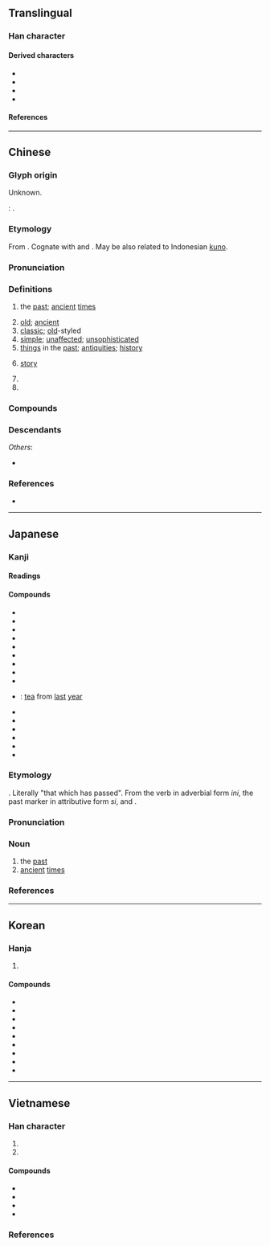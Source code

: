 {{also|吉|𠮷}}
{{character info}}
==Translingual==
{{stroke order|strokes=5}}
{{stroke order|type=animate}}

===Han character===
{{Han char|rn=30|rad=口|as=02|sn=5|four=40600|canj=JR|ids=⿱十口}}

====Derived characters====
* {{l|mul|[[估]], [[咕]], [[姑]], [[岵]], [[怙]], [[𢫈]], [[沽]], [[狜]], [[枯]], [[㱠]], [[𤇌]], [[牯]], [[祜]], [[𦙶]], [[䀦]], [[秙]], [[𧙖]], [[䊀]], [[䑩]], [[蛄]], [[詁]]([[诂]]), [[跍]], [[軲]]([[轱]]), [[酤]], [[鈷]]([[钴]]), [[𩚩]], [[𦹵]], [[骷]], [[𡪻]], [[鮕]], [[𡳰]]}}
* {{l|mul|[[故]], [[胡]], [[㼋]], [[瓳]], [[䎁]], [[𨐒]], [[𠸙]], [[䧸]], [[嘏]], [[𦹯]], [[鴣]]([[鸪]])}}
* {{l|mul|[[克]], [[㕝]], [[怘]], [[㖛]], [[辜]], [[㕆]], [[呄]], [[㝒]], [[居]], [[苦]], [[㽽]], [[𥥖]], [[罟]], [[䇢]], [[啇]], [[𠸗]]}}
* {{l|mul|[[固]], [[㑸]], [[𤚦]], [[䀇]], [[䂋]]}}

====References====
{{Han ref|kx=0171.080|dkj=03233|dj=0380.060|hdz=10568.030|uh=53E4}}

----

==Chinese==
{{zh-forms|alt=𠖠-‡}}
{{zh-wp|zh:古|zh:古姓|yue:古氏|nan:Kó͘ (khió-pêng)}}

===Glyph origin===
{{Han etym}}
Unknown.

''{{w|Shuowen}}'': {{Han compound|十|t1=ten|口|t2=mouth|ls=ic}}.

===Etymology===
From {{inh|zh|sit-pro|*r-ga||old}}. Cognate with {{och-l|故|old things; former; dead}} and {{cog|bo|རྒ||to be old; aged}}. May be also related to Indonesian [[kuno]].

===Pronunciation===
{{zh-pron
|m=gǔ
|m-s=gu3
|dg=гў2
|c=gu2
|c-t=gu2
|g=gu3
|h=pfs=kú;gd=gu3
|j=gu3/gu2
|mb=gǔ
|md=gū/kū
|md_note=kū - in {{zh-l|古田|tr=Kŭ-chèng}}
|mn=kó͘
|mn-t=gou2
|w=2ku
|x=gu3
|mc=y
|oc=y
|ma=
|cat=a,pn
}}

===Definitions===
{{zh-hanzi}}

# the [[past]]; [[ancient]] [[times]]
#: {{zh-x|古今|'''ancient''' and modern '''time'''s}}
# [[old]]; [[ancient]]
# [[classic]]; [[old]]-styled
# [[simple]]; [[unaffected]]; [[unsophisticated]]
# [[thing]]s in the [[past]]; [[antiquities]]; [[history]]
# {{lb|zh|Cantonese|Hakka|Min Nan}} [[story]] {{zh-mw|c:段}}
#: {{zh-x|講古|to tell a '''story'''|C}}
# {{zh-abbrev|古體詩|ancient-style poem}}
# {{surname|zh}}

===Compounds===
{{zh-der|古奧|古巴|古板|古幣|古剎|古城|古祠|古瓷|古代|古道|古道熱腸|古典|古典主義|古調不彈|古董|古動物學|古都|古爾邦節|古方|古方兒|古風|古怪|古國|古畫|古話|古籍|古記|古跡/古蹟/古迹|古今|古今中外|古井無波|古勁|古舊|古來|古蘭經|古老|古老肉|古曆|古廟|古墓|古樸|古氣|古錢|古琴|古趣|古人|古色古香|古生代|古生界|古生物|古詩|古時|古書|古體詩|古銅色|古玩|古往今來|古為今用|古文|古文字|古物|古昔|古稀|古訓|古雅|古諺|古音|古語|古猿|古遠|古箏|古植物學|古裝|古拙|中古|七古|上古|不古|五古|亙古|仿古|作古|來古|先古|千古|博古|反古|古井|古作|古例|古制|古厝|古史|古堡|古妝|古始|古學|古寫|古寺|古屋|古式|古德|古意|古憋|古早|古晉|古本|古柯|古槧|古樂|古法|古渡|古玉|古磚|古籀|古者|古賢|古賦|古遊|古邈|古鄰|古銅|古門|古陸|古隸|古韻|大古|太古|好古|希古|師古|弔古|往古|待古|復古|慕古|懷古|振古|擬古|敻古|暮古|曠古|汲古|治古|泥古|淳古|特古|玍古|疑古|盤古|萬古|稽古|積古|終古|考古|自古|覽古|訪古|說古|講古|變古|轢古|近古|述古|遠古|邃古|高古|肅北蒙古族自治縣|盤古壋|徐古|花古|古樓|古驛|古城口|古夫|海西蒙古族藏族自治州|蒙古族|蒙古|門古寺|古橋溝|秦古|古路|古坑|唐古拉|古錐:kó͘-chui;Min Nan|古勒巴格|古江巴格|古山|艾古斯|古石|古姆|存古|古冊:kó͘-chheh;Min Nan|譀古:hàm-kó͘;Min Nan}}

===Descendants===
{{CJKV||こ|고|cổ}}
''Others'':
* {{desc|vi|cũ|bor=1}}

===References===
* {{R:yue:Hanzi}}

{{zh-cat|Elementary}}

----

==Japanese==

===Kanji===
{{ja-kanji|grade=2|rs=口02}}

====Readings====
{{ja-readings
|goon=く
|kanon=こ
|kun=ふる-い, ふる-す, いにしえ-<いにしへ-
}}

====Compounds====
{{der-top|Compounds}}
* {{ja-r|古%意|こ%い}}
* {{ja-r|古%雅|こ%が}}
* {{ja-r|古%稀|こ%き}}
* {{ja-r|古%今|こ%こん}}
* {{ja-r|古%参|こ%さん}}
* {{ja-r|古%址|こ%し}}
* {{ja-r|古%式|こ%しき}}
* {{ja-r|古%色|こ%しょく}}
* {{ja-r|古%称|こ%しょう}}
* {{ja-r|古%茶|こ%ちゃ}}: [[tea]] from [[last]] [[year]]
* {{ja-r|古%典|こ%てん}}
* {{ja-r|古%都|こ%と}}
* {{ja-r|古%風|こ%ふう}}
* {{ja-r|古%文|こ%ぶん}}
* {{ja-r|古%来|こ%らい}}
* {{ja-r|名%古%屋|^な%ご%や}}
{{der-bottom}}

===Etymology===
{{ja-kanjitab|いにしえ|yomi=kun}}
{{IPAfont|/inisipe/ > /inisiɸe/ > /inisiwe/ > /inisie/}}.
Literally "that which has passed". From the verb {{m|ja|往ぬ|tr=inu|t=pass}} in adverbial form ''ini'', the past marker {{m|ja|き|tr=ki}} in attributive form ''si'', and {{m|ja|方|tr=pe|t=time, direction}}.

===Pronunciation===
{{ja-IPA|いにしえ|y=k|acc=0|acc_ref=DJR}}

===Noun===
{{ja-noun|いにしえ|hhira=いにしへ}}

# the [[past]]
# [[ancient]] [[time]]s

===References===
<references/>

----

==Korean==

===Hanja===
{{ko-hanja/new|예|옛|고}}

# {{hanja form of|고|[[old]]; [[ancient]]}}

====Compounds====
{{der-top3|Compounds}}
* {{ko-l|고금|古琴}}
* {{ko-l|고고|考古}}
* {{ko-l|고전|古典}}
* {{ko-l|고옥|古屋}}
* {{ko-l|고풍|古風}}
* {{ko-l|고서|古書}}
* {{ko-l|중고|中古}}
* {{ko-l|몽고|蒙古}}
* {{ko-l|상고|上古}}
{{der-bottom}}

----

==Vietnamese==

===Han character===
{{vi-readings|rs=口02
|hanviet=cổ-tdcndg;tdcntd;gdhn;bonet;genibrel
|phienthiet=公土 công thổ
|nom=cổ-tdcndg;tdcntd;bonet;genibrel;taberd, cỗ-tdcntd;gdhn;btcn;bonet;taberd, của-tdcndg;tdcntd, có-tdcndg, cỏ-tdcndg, kẻ-gdhn
}}

# {{han tu form of|cổ|[[ancient]]; [[old]]}}
# {{Nom form of|cổ|[[neck]]}}

====Compounds====
{{der-top3|Compounds}}
* {{vi-l|古典|cổ điển}}
* {{vi-l|古文|cổ văn}}
* {{vi-l|考古|khảo cổ}}
* {{vi-l|蒙古|Mông Cổ}}
{{der-bottom}}

===References===
<references/>